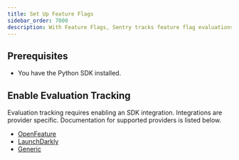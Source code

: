 ```yaml
---
title: Set Up Feature Flags
sidebar_order: 7000
description: With Feature Flags, Sentry tracks feature flag evaluations in your application, keeps an audit log feature flag changes, and reports any suspicious updates that may have caused an error.
---
```


<PlatformContent includePath="feature-flags/prerelease-alert" />

## Prerequisites

* You have the <PlatformLink to="/">Python SDK installed</PlatformLink>.

## Enable Evaluation Tracking

Evaluation tracking requires enabling an SDK integration. Integrations are provider specific. Documentation for supported providers is listed below.

- [OpenFeature](/platforms/python/integrations/feature-flags/openfeature/)
- [LaunchDarkly](/platforms/python/integrations/feature-flags/launchdarkly/)
- [Generic](/platforms/python/integrations/feature-flags/generic/)

<PlatformContent includePath="feature-flags/enable-change-tracking" />
